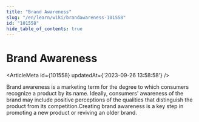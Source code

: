 ```yaml
---
title: "Brand Awareness"
slug: "/en/learn/wiki/brandawareness-101558"
id: "101558"
hide_table_of_contents: true
---
```



# Brand Awareness

<ArticleMeta id={101558} updatedAt={'2023-09-26 13:58:58'} />
<div className='border-solid border-b border-t-0 my-4 border-[var(--ifm-color-gray-300)]' />

Brand awareness is a marketing term for the degree to which consumers recognize a product by its name. Ideally, consumers' awareness of the brand may include positive perceptions of the qualities that distinguish the product from its competition.Creating brand awareness is a key step in promoting a new product or reviving an older brand.
